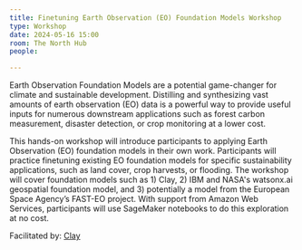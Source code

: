 ```yaml
---
title: Finetuning Earth Observation (EO) Foundation Models Workshop
type: Workshop
date: 2024-05-16 15:00
room: The North Hub
people:

---
```

Earth Observation Foundation Models are a potential game-changer for climate and sustainable development. Distilling and synthesizing vast amounts of earth observation (EO) data is a powerful way to provide useful inputs for numerous downstream applications such as forest carbon measurement, disaster detection, or crop monitoring at a lower cost. 

This hands-on workshop will introduce participants to applying Earth Observation (EO) foundation models in their own work. Participants will practice finetuning existing EO foundation models for specific sustainability applications, such as land cover, crop harvests, or flooding. The workshop will cover foundation models such as 1) Clay, 2) IBM and NASA's watsonx.ai geospatial foundation model, and 3) potentially a model from the European Space Agency’s FAST-EO project. With support from Amazon Web Services, participants will use SageMaker notebooks to do this exploration at no cost.

Facilitated by: [Clay](https://madewithclay.org/)

